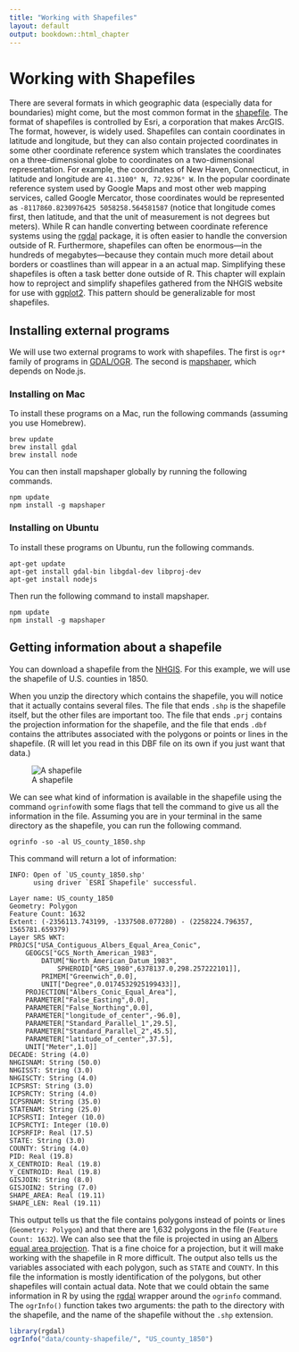 ```yaml
---
title: "Working with Shapefiles"
layout: default
output: bookdown::html_chapter
---
```


# Working with Shapefiles

There are several formats in which geographic data (especially data for boundaries) might come, but the most common format in the [shapefile](http://en.wikipedia.org/wiki/Shapefile). The format of shapefiles is controlled by Esri, a corporation that makes ArcGIS. The format, however, is widely used. Shapefiles can contain coordinates in latitude and longitude, but they can also contain projected coordinates in some other coordinate reference system which translates the coordinates on a three-dimensional globe to coordinates on a two-dimensional representation. For example, the coordinates of New Haven, Connecticut, in latitude and longitude are `41.3100° N, 72.9236° W`. In the popular coordinate reference system used by Google Maps and most other web mapping services, called Google Mercator, those coordinates would be represented as `-8117860.8230976425 5058258.564581587` (notice that longitude comes first, then latitude, and that the unit of measurement is not degrees but meters). While R can handle converting between coordinate reference systems using the [rgdal](http://cran.rstudio.org/web/packages/rgdal/) package, it is often easier to handle the conversion outside of R. Furthermore, shapefiles can often be enormous---in the hundreds of megabytes---because they contain much more detail about borders or coastlines than will appear in a an actual map. Simplifying these shapefiles is often a task better done outside of R. This chapter will explain how to reproject and simplify shapefiles gathered from the NHGIS website for use with [ggplot2](http://cran.rstudio.org/web/packages/ggplot2/). This pattern should be generalizable for most shapefiles.

## Installing external programs

We will use two external programs to work with shapefiles. The first is `ogr*` family of programs in [GDAL/OGR](http://www.gdal.org/). The second is [mapshaper](https://github.com/mbloch/mapshaper), which depends on Node.js.

### Installing on Mac

To install these programs on a Mac, run the following commands (assuming you use Homebrew).

```
brew update
brew install gdal
brew install node
```

You can then install mapshaper globally by running the following commands.

```
npm update
npm install -g mapshaper
```

### Installing on Ubuntu

To install these programs on Ubuntu, run the following commands.

```
apt-get update
apt-get install gdal-bin libgdal-dev libproj-dev
apt-get install nodejs
```

Then run the following command to install mapshaper.

```
npm update
npm install -g mapshaper
```

## Getting information about a shapefile

You can download a shapefile from the [NHGIS](https://www.nhgis.org/). For this example, we will use the shapefile of U.S. counties in 1850. 

When you unzip the directory which contains the shapefile, you will notice that it actually contains several files. The file that ends `.shp` is the shapefile itself, but the other files are important too. The file that ends `.prj` contains the projection information for the shapefile, and the file that ends `.dbf` contains the attributes associated with the polygons or points or lines in the shapefile. (R will let you read in this DBF file on its own if you just want that data.)

![A shapefile](screenshots/shapefile.png)

We can see what kind of information is available in the shapefile using the command `ogrinfo`with some flags that tell the command to give us all the information in the file. Assuming you are in your terminal in the same directory as the shapefile, you can run the following command.

```
ogrinfo -so -al US_county_1850.shp
```

This command will return a lot of information:

```
INFO: Open of `US_county_1850.shp'
      using driver `ESRI Shapefile' successful.

Layer name: US_county_1850
Geometry: Polygon
Feature Count: 1632
Extent: (-2356113.743199, -1337508.077280) - (2258224.796357, 1565781.659379)
Layer SRS WKT:
PROJCS["USA_Contiguous_Albers_Equal_Area_Conic",
    GEOGCS["GCS_North_American_1983",
        DATUM["North_American_Datum_1983",
            SPHEROID["GRS_1980",6378137.0,298.257222101]],
        PRIMEM["Greenwich",0.0],
        UNIT["Degree",0.0174532925199433]],
    PROJECTION["Albers_Conic_Equal_Area"],
    PARAMETER["False_Easting",0.0],
    PARAMETER["False_Northing",0.0],
    PARAMETER["longitude_of_center",-96.0],
    PARAMETER["Standard_Parallel_1",29.5],
    PARAMETER["Standard_Parallel_2",45.5],
    PARAMETER["latitude_of_center",37.5],
    UNIT["Meter",1.0]]
DECADE: String (4.0)
NHGISNAM: String (50.0)
NHGISST: String (3.0)
NHGISCTY: String (4.0)
ICPSRST: String (3.0)
ICPSRCTY: String (4.0)
ICPSRNAM: String (35.0)
STATENAM: String (25.0)
ICPSRSTI: Integer (10.0)
ICPSRCTYI: Integer (10.0)
ICPSRFIP: Real (17.5)
STATE: String (3.0)
COUNTY: String (4.0)
PID: Real (19.8)
X_CENTROID: Real (19.8)
Y_CENTROID: Real (19.8)
GISJOIN: String (8.0)
GISJOIN2: String (7.0)
SHAPE_AREA: Real (19.11)
SHAPE_LEN: Real (19.11)
```

This output tells us that the file contains polygons instead of points or lines (`Geometry: Polygon`) and that there are 1,632 polygons in the file (`Feature Count: 1632`). We can also see that the file is projected in using an [Albers equal area projection](http://en.wikipedia.org/wiki/Albers_projection). That is a fine choice for a projection, but it will make working with the shapefile in R more difficult. The output also tells us the variables associated with each polygon, such as `STATE` and `COUNTY`. In this file the information is mostly identification of the polygons, but other shapefiles will contain actual data. Note that we could obtain the same information in R by using the [rgdal](http://cran.rstudio.org/web/packages/rgdal/) wrapper around the `ogrinfo` command. The `ogrInfo()` function takes two arguments: the path to the directory with the shapefile, and the name of the shapefile without the `.shp` extension.

```r
library(rgdal)
ogrInfo("data/county-shapefile/", "US_county_1850")
```

